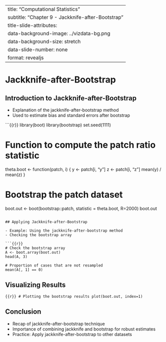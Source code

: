 
---
title: "Computational Statistics"
subtitle: "Chapter 9 - Jackknife-after-Bootstrap"
title-slide-attributes:
  data-background-image: ../vizdata-bg.png
  data-background-size: stretch
  data-slide-number: none
format: revealjs
---

# Jackknife-after-Bootstrap

## Introduction to Jackknife-after-Bootstrap

- Explanation of the jackknife-after-bootstrap method
- Used to estimate bias and standard errors after bootstrap

```{{r}}
library(boot)
library(bootstrap)
set.seed(1111)

# Function to compute the patch ratio statistic
theta.boot <- function(patch, i) {
  y <- patch[i, "y"]
  z <- patch[i, "z"]
  mean(y) / mean(z)
}

# Bootstrap the patch dataset
boot.out <- boot(bootstrap::patch, statistic = theta.boot, R=2000)
boot.out
```

## Applying Jackknife-after-Bootstrap

- Example: Using the jackknife-after-bootstrap method
- Checking the bootstrap array

```{{r}}
# Check the bootstrap array
A <- boot.array(boot.out)
head(A, 3)

# Proportion of cases that are not resampled
mean(A[, 1] == 0)
```

## Visualizing Results

```{{r}}
# Plotting the bootstrap results
plot(boot.out, index=1)
```

## Conclusion

- Recap of jackknife-after-bootstrap technique
- Importance of combining jackknife and bootstrap for robust estimates
- Practice: Apply jackknife-after-bootstrap to other datasets
